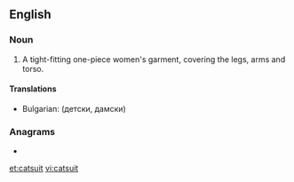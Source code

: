 ==English==

===Noun===
{{en-noun}}

# A tight-fitting one-piece women's garment, covering the legs, arms and torso.

====Translations====
{{trans-top|tight-fitting garment}}
* Bulgarian: {{t|bg|гащиризон}} (детски, дамски)
{{trans-mid}}
{{trans-bottom}}

===Anagrams===
* {{l|en|Tacitus}}

[[et:catsuit]]
[[vi:catsuit]]